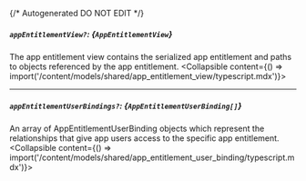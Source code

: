 {/* Autogenerated DO NOT EDIT  */}

##### `appEntitlementView?`: *{`AppEntitlementView`}*
The app entitlement view contains the serialized app entitlement and paths to objects referenced by the app entitlement.
<Collapsible content={() => import('/content/models/shared/app_entitlement_view/typescript.mdx')}>
</Collapsible>

---
##### `appEntitlementUserBindings?`: *{`AppEntitlementUserBinding[]`}*
An array of AppEntitlementUserBinding objects which represent the relationships that give app users access to the specific app entitlement.
<Collapsible content={() => import('/content/models/shared/app_entitlement_user_binding/typescript.mdx')}>
</Collapsible>

